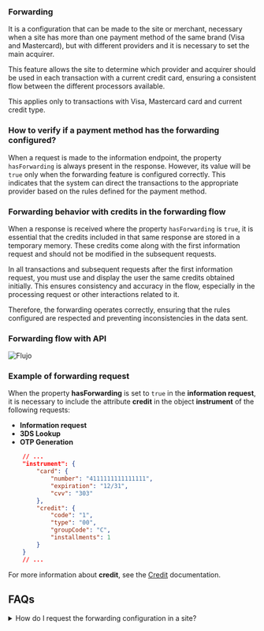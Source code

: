 ### Forwarding

It is a configuration that can be made to the site or merchant, necessary when a site has more than one payment method of the same brand (Visa and Mastercard), but with different providers and it is necessary to set the main acquirer.

This feature allows the site to determine which provider and acquirer should be used in each transaction with a current credit card, ensuring a consistent flow between the different processors available.

<Note>This applies only to transactions with Visa, Mastercard card and current credit type.</Note>

### How to verify if a payment method has the forwarding configured?

When a request is made to the information endpoint, the property `hasForwarding` is always present in the response. However, its value will be `true` only when the forwarding feature is configured correctly. This indicates that the system can direct the transactions to the appropriate provider based on the rules defined for the payment method.

### Forwarding behavior with credits in the forwarding flow

When a response is received where the property `hasForwarding` is `true`, it is essential that the credits included in that same response are stored in a temporary memory. These credits come along with the first information request and should not be modified in the subsequent requests.

In all transactions and subsequent requests after the first information request, you must use and display the user the same credits obtained initially. This ensures consistency and accuracy in the flow, especially in the processing request or other interactions related to it.

Therefore, the forwarding operates correctly, ensuring that the rules configured are respected and preventing inconsistencies in the data sent.

### Forwarding flow with API     
![Flujo](/ForwardingFlow_en.webp)

### Example of forwarding request

When the property **hasForwarding** is set to `true` in the **information request**, it is necessary to include the attribute **credit** in the object **instrument** of the following requests:
- **Information request**
- **3DS Lookup**
- **OTP Generation**
```json
    // ...
    "instrument": {
        "card": {
            "number": "4111111111111111",
            "expiration": "12/31",
            "cvv": "303"
        },
        "credit": {
            "code": "1",
            "type": "00",
            "groupCode": "C",
            "installments": 1
        }
    }
    // ...
```


For more information about **credit**, see the [Credit](/en/gateway/additional-data#additional-data-credit) documentation.

## FAQs
<details>
<summary>How do I request the forwarding configuration in a site?</summary>
<p> You must make a request to our after-sales team through the email servicioposventa@placetopay.ec </p>
</details>